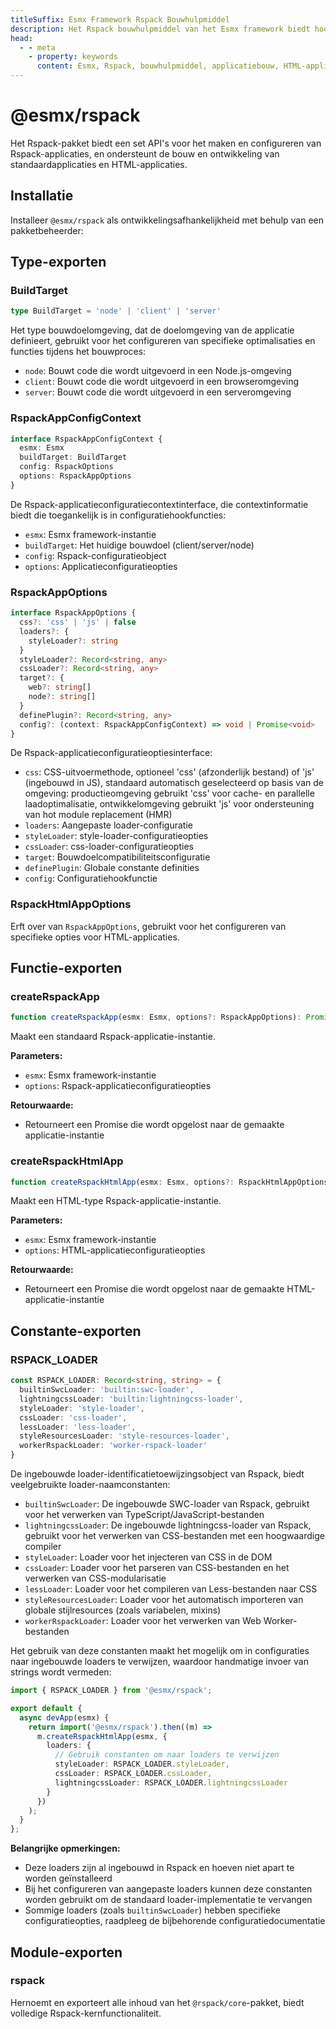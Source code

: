 ```yaml
---
titleSuffix: Esmx Framework Rspack Bouwhulpmiddel
description: Het Rspack bouwhulpmiddel van het Esmx framework biedt hoogwaardige applicatiebouwcapaciteiten, ondersteunt de ontwikkeling en bouw van standaardapplicaties en HTML-applicaties, en bevat ingebouwde resourceverwerkers en optimalisatieconfiguraties.
head:
  - - meta
    - property: keywords
      content: Esmx, Rspack, bouwhulpmiddel, applicatiebouw, HTML-applicatie, TypeScript, CSS, resourceverwerking, prestatieoptimalisatie
---
```



# @esmx/rspack

Het Rspack-pakket biedt een set API's voor het maken en configureren van Rspack-applicaties, en ondersteunt de bouw en ontwikkeling van standaardapplicaties en HTML-applicaties.

## Installatie

Installeer `@esmx/rspack` als ontwikkelingsafhankelijkheid met behulp van een pakketbeheerder:

<PackageManagerTabs command="install @esmx/rspack -D" />

## Type-exporten

### BuildTarget

```ts
type BuildTarget = 'node' | 'client' | 'server'
```

Het type bouwdoelomgeving, dat de doelomgeving van de applicatie definieert, gebruikt voor het configureren van specifieke optimalisaties en functies tijdens het bouwproces:
- `node`: Bouwt code die wordt uitgevoerd in een Node.js-omgeving
- `client`: Bouwt code die wordt uitgevoerd in een browseromgeving
- `server`: Bouwt code die wordt uitgevoerd in een serveromgeving

### RspackAppConfigContext

```ts
interface RspackAppConfigContext {
  esmx: Esmx
  buildTarget: BuildTarget
  config: RspackOptions
  options: RspackAppOptions
}
```

De Rspack-applicatieconfiguratiecontextinterface, die contextinformatie biedt die toegankelijk is in configuratiehookfuncties:
- `esmx`: Esmx framework-instantie
- `buildTarget`: Het huidige bouwdoel (client/server/node)
- `config`: Rspack-configuratieobject
- `options`: Applicatieconfiguratieopties

### RspackAppOptions

```ts
interface RspackAppOptions {
  css?: 'css' | 'js' | false
  loaders?: {
    styleLoader?: string
  }
  styleLoader?: Record<string, any>
  cssLoader?: Record<string, any>
  target?: {
    web?: string[]
    node?: string[]
  }
  definePlugin?: Record<string, any>
  config?: (context: RspackAppConfigContext) => void | Promise<void>
}
```

De Rspack-applicatieconfiguratieoptiesinterface:
- `css`: CSS-uitvoermethode, optioneel 'css' (afzonderlijk bestand) of 'js' (ingebouwd in JS), standaard automatisch geselecteerd op basis van de omgeving: productieomgeving gebruikt 'css' voor cache- en parallelle laadoptimalisatie, ontwikkelomgeving gebruikt 'js' voor ondersteuning van hot module replacement (HMR)
- `loaders`: Aangepaste loader-configuratie
- `styleLoader`: style-loader-configuratieopties
- `cssLoader`: css-loader-configuratieopties
- `target`: Bouwdoelcompatibiliteitsconfiguratie
- `definePlugin`: Globale constante definities
- `config`: Configuratiehookfunctie

### RspackHtmlAppOptions

Erft over van `RspackAppOptions`, gebruikt voor het configureren van specifieke opties voor HTML-applicaties.

## Functie-exporten

### createRspackApp

```ts
function createRspackApp(esmx: Esmx, options?: RspackAppOptions): Promise<App>
```

Maakt een standaard Rspack-applicatie-instantie.

**Parameters:**
- `esmx`: Esmx framework-instantie
- `options`: Rspack-applicatieconfiguratieopties

**Retourwaarde:**
- Retourneert een Promise die wordt opgelost naar de gemaakte applicatie-instantie

### createRspackHtmlApp

```ts
function createRspackHtmlApp(esmx: Esmx, options?: RspackHtmlAppOptions): Promise<App>
```

Maakt een HTML-type Rspack-applicatie-instantie.

**Parameters:**
- `esmx`: Esmx framework-instantie
- `options`: HTML-applicatieconfiguratieopties

**Retourwaarde:**
- Retourneert een Promise die wordt opgelost naar de gemaakte HTML-applicatie-instantie

## Constante-exporten
### RSPACK_LOADER

```ts
const RSPACK_LOADER: Record<string, string> = {
  builtinSwcLoader: 'builtin:swc-loader',
  lightningcssLoader: 'builtin:lightningcss-loader',
  styleLoader: 'style-loader',
  cssLoader: 'css-loader',
  lessLoader: 'less-loader',
  styleResourcesLoader: 'style-resources-loader',
  workerRspackLoader: 'worker-rspack-loader'
}
```

De ingebouwde loader-identificatietoewijzingsobject van Rspack, biedt veelgebruikte loader-naamconstanten:

- `builtinSwcLoader`: De ingebouwde SWC-loader van Rspack, gebruikt voor het verwerken van TypeScript/JavaScript-bestanden
- `lightningcssLoader`: De ingebouwde lightningcss-loader van Rspack, gebruikt voor het verwerken van CSS-bestanden met een hoogwaardige compiler
- `styleLoader`: Loader voor het injecteren van CSS in de DOM
- `cssLoader`: Loader voor het parseren van CSS-bestanden en het verwerken van CSS-modularisatie
- `lessLoader`: Loader voor het compileren van Less-bestanden naar CSS
- `styleResourcesLoader`: Loader voor het automatisch importeren van globale stijlresources (zoals variabelen, mixins)
- `workerRspackLoader`: Loader voor het verwerken van Web Worker-bestanden

Het gebruik van deze constanten maakt het mogelijk om in configuraties naar ingebouwde loaders te verwijzen, waardoor handmatige invoer van strings wordt vermeden:

```ts title="src/entry.node.ts"
import { RSPACK_LOADER } from '@esmx/rspack';

export default {
  async devApp(esmx) {
    return import('@esmx/rspack').then((m) =>
      m.createRspackHtmlApp(esmx, {
        loaders: {
          // Gebruik constanten om naar loaders te verwijzen
          styleLoader: RSPACK_LOADER.styleLoader,
          cssLoader: RSPACK_LOADER.cssLoader,
          lightningcssLoader: RSPACK_LOADER.lightningcssLoader
        }
      })
    );
  }
};
```

**Belangrijke opmerkingen:**
- Deze loaders zijn al ingebouwd in Rspack en hoeven niet apart te worden geïnstalleerd
- Bij het configureren van aangepaste loaders kunnen deze constanten worden gebruikt om de standaard loader-implementatie te vervangen
- Sommige loaders (zoals `builtinSwcLoader`) hebben specifieke configuratieopties, raadpleeg de bijbehorende configuratiedocumentatie

## Module-exporten

### rspack

Hernoemt en exporteert alle inhoud van het `@rspack/core`-pakket, biedt volledige Rspack-kernfunctionaliteit.